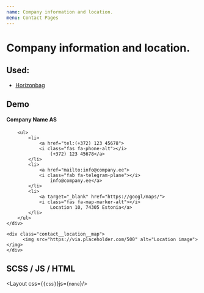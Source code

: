 ```yaml
---
name: Company information and location.
menu: Contact Pages
---
```



# Company information and location.

## Used:

- [Horizonbag](https://arendus.wsys.ee/horizonbag/kontakt)

## Demo

<Playground>
<section class="contact__location">
    <div class="contact__location__info">
        <h4>Company Name AS</h4>
        
        <ul>
            <li>
                <a href="tel:(+372) 123 45678">
                <i class="fas fa-phone-alt"></i>
                    (+372) 123 45678</a>
            </li>
            <li>
                <a href="mailto:info@company.ee">
                <i class="fab fa-telegram-plane"></i>
                    info@company.ee</a>
            </li>
            <li>
                <a target="_blank" href="https://googl/maps/">
                <i class="fas fa-map-marker-alt"></i>
                    Location 10, 74305 Estonia</a>
            </li>
        </ul>
    </div>

    <div class="contact__location__map">
          <img src="https://via.placeholder.com/500" alt="Location image"></img>
    </div>
</section>
</Playground>

## SCSS / JS / HTML

<Layout css={<code>{css}</code>}js={<code>none</code>}/>


